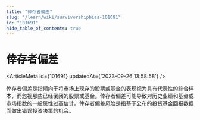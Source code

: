 ```yaml
---
title: "倖存者偏差"
slug: "/learn/wiki/survivorshipbias-101691"
id: "101691"
hide_table_of_contents: true
---
```



# 倖存者偏差

<ArticleMeta id={101691} updatedAt={'2023-09-26 13:58:58'} />
<div className='border-solid border-b border-t-0 my-4 border-[var(--ifm-color-gray-300)]' />

倖存者偏差是指倾向于将市场上现存的股票或基金的表现视为具有代表性的综合样本，而忽视那些已经倒闭的股票或基金。倖存者偏差可能导致对历史业绩和基金或市场指数的一般属性过高估计。倖存者偏差风险是指基于公布的投资基金回报数据而做出错误投资决策的机会。
